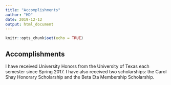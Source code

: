 ```yaml
---
title: "Accomplishments"
author: "HD"
date: 2019-12-12
output: html_document
---
```


```r
knitr::opts_chunk$set(echo = TRUE)
```

## Accomplishments

I have received University Honors from the University of Texas each semester since Spring 2017. I have also received two scholarships: the Carol Shay Honorary Scholarship and the Beta Eta Membership Scholarship.